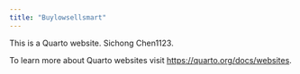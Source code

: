 ```yaml
---
title: "Buylowsellsmart"
---
```


This is a Quarto website. Sichong Chen1123.

To learn more about Quarto websites visit <https://quarto.org/docs/websites>.
